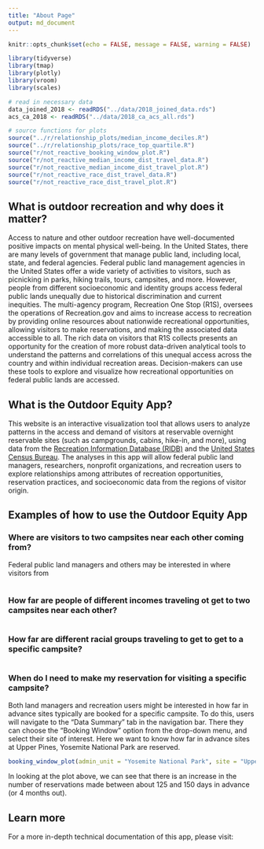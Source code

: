 ```yaml
---
title: "About Page"
output: md_document
---
```


```r
knitr::opts_chunk$set(echo = FALSE, message = FALSE, warning = FALSE)

library(tidyverse)
library(tmap)
library(plotly)
library(vroom)
library(scales)

# read in necessary data
data_joined_2018 <- readRDS("../data/2018_joined_data.rds")
acs_ca_2018 <- readRDS("../data/2018_ca_acs_all.rds")

# source functions for plots
source("../r/relationship_plots/median_income_deciles.R")
source("../r/relationship_plots/race_top_quartile.R")
source("r/not_reactive_booking_window_plot.R")
source("r/not_reactive_median_income_dist_travel_data.R")
source("r/not_reactive_median_income_dist_travel_plot.R")
source("r/not_reactive_race_dist_travel_data.R")
source("r/not_reactive_race_dist_travel_plot.R")
```


## What is outdoor recreation and why does it matter?

Access to nature and other outdoor recreation have well-documented positive impacts on mental physical well-being. In the United States, there are many levels of government that manage public land, including local, state, and federal agencies. Federal public land management agencies in the United States offer a wide variety of activities to visitors, such as picnicking in parks, hiking trails, tours, campsites, and more. However, people from different socioeconomic and identity groups access federal public lands unequally due to historical discrimination and current inequities. The multi-agency program, Recreation One Stop (R1S), oversees the operations of Recreation.gov and aims to increase access to recreation by providing online resources about nationwide recreational opportunities, allowing visitors to make reservations, and making the associated data accessible to all. The rich data on visitors that R1S collects presents an opportunity for the creation of more robust data-driven analytical tools to understand the patterns and correlations of this unequal access across the country and within individual recreation areas. Decision-makers can use these tools to explore and visualize how recreational opportunities on federal public lands are accessed. 


## What is the Outdoor Equity App?

This website is an interactive visualization tool that allows users to  analyze patterns in the access and demand of visitors at reservable overnight reservable sites (such as campgrounds, cabins, hike-in, and more), using data from the [Recreation Information Database (RIDB)](https://ridb.recreation.gov/landing) and the [United States Census Bureau](https://data.census.gov/cedsci/table?q=United%20States). The analyses in this app will allow federal public land managers, researchers, nonprofit organizations, and recreation users to explore relationships among attributes of recreation opportunities, reservation practices, and socioeconomic data from the regions of visitor origin. 



## Examples of how to use the Outdoor Equity App

### Where are visitors to two campsites near each other coming from?

Federal public land managers and others may be interested in where visitors from 

```r

```


### How far are people of different incomes traveling ot get to two campsites near each other?

```r

```


### How far are different racial groups traveling to get to get to a specific campsite?

```r

```


### When do I need to make my reservation for visiting a specific campsite?

Both land managers and recreation users might be interested in how far in advance sites typically are booked for a specific campsite. To do this, users will navigate to the "Data Summary" tab in the navigation bar. There they can choose the "Booking Window" option from the drop-down menu, and select their site of interest. Here we want to know how far in advance sites at Upper Pines, Yosemite National Park are reserved.

```r
booking_window_plot(admin_unit = "Yosemite National Park", site = "Upper Pines")
```

In looking at the plot above, we can see that there is an increase in the number of reservations made between about 125 and 150 days in advance (or 4 months out).


## Learn more

For a more in-depth technical documentation of this app, please visit:



